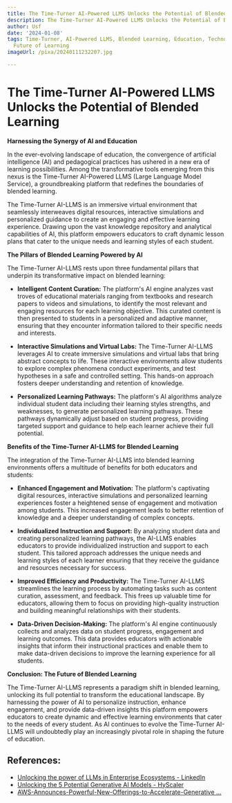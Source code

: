 ```yaml
---
title: The Time-Turner AI-Powered LLMS Unlocks the Potential of Blended Learning
description: The Time-Turner AI-Powered LLMS Unlocks the Potential of Blended Learning
author: Usf
date: '2024-01-08'
tags: Time-Turner, AI-Powered LLMS, Blended Learning, Education, Technology, Innovation,
  Future of Learning
imageUrl: /pixa/20240111232207.jpg

---
```

# The Time-Turner AI-Powered LLMS Unlocks the Potential of Blended Learning

**Harnessing the Synergy of AI and Education**

In the ever-evolving  landscape of education, the convergence of artificial intelligence (AI) and pedagogical practices has ushered in a new  era of  learning possibilities. Among the transformative tools emerging from this  nexus is the Time-Turner AI-Powered LLMS (Large Language  Model Service),  a groundbreaking platform  that redefines the boundaries  of  blended learning.

The Time-Turner AI-LLMS is an immersive  virtual environment that seamlessly interweaves digital resources, interactive simulations and personalized guidance to create an engaging and effective learning experience. Drawing upon the vast knowledge repository and analytical capabilities of AI, this platform empowers educators to craft dynamic lesson plans that cater  to the unique needs and  learning  styles of each student.

**The Pillars of Blended Learning Powered by AI**

The Time-Turner AI-LLMS rests upon three fundamental pillars that underpin its  transformative impact on blended learning:

* **Intelligent Content Curation:** The platform's AI engine analyzes vast troves of educational materials ranging from textbooks and research papers to videos and simulations, to identify the most relevant and engaging resources  for each learning objective. This curated content is  then presented to  students in a personalized and adaptive manner, ensuring  that they  encounter information tailored to their specific needs and interests.

* **Interactive Simulations and Virtual Labs:** The Time-Turner AI-LLMS leverages AI to create immersive simulations and  virtual labs that bring abstract concepts to life. These interactive environments allow students to explore complex phenomena conduct experiments, and test hypotheses in a  safe and controlled  setting. This hands-on approach fosters deeper understanding and retention of knowledge.

*  **Personalized Learning Pathways:** The platform's AI  algorithms analyze individual student data including their  learning styles strengths, and weaknesses, to  generate personalized learning pathways. These pathways dynamically  adjust based on student progress, providing targeted support and guidance to help each learner achieve their full potential.

**Benefits  of  the Time-Turner AI-LLMS for Blended Learning**

The integration of the Time-Turner AI-LLMS into  blended  learning environments offers a multitude of  benefits for both educators  and  students:

* **Enhanced  Engagement  and Motivation:** The platform's  captivating digital  resources, interactive simulations and personalized learning experiences foster a heightened sense of engagement and motivation among students. This increased engagement  leads to better retention of knowledge and a deeper understanding of complex concepts.

*  **Individualized Instruction and Support:** By analyzing student data and creating personalized learning pathways, the AI-LLMS  enables educators  to provide individualized instruction and support to each student. This tailored  approach addresses the unique needs and learning styles of  each learner ensuring that they receive  the guidance and resources  necessary for success.

* **Improved Efficiency and Productivity:** The Time-Turner AI-LLMS streamlines the learning process by automating tasks  such as content curation, assessment, and  feedback. This frees up valuable time for educators, allowing them to focus on providing  high-quality instruction and building meaningful relationships with their  students.

* **Data-Driven Decision-Making:**  The platform's AI engine continuously collects and analyzes data on student progress, engagement and learning outcomes. This data provides educators with actionable insights that inform their instructional practices and enable them to make data-driven decisions to improve the learning experience for all students.

**Conclusion: The Future of Blended Learning**

The Time-Turner AI-LLMS represents  a paradigm shift in  blended learning, unlocking its full potential to transform the educational landscape. By  harnessing the power of AI to personalize instruction, enhance engagement,  and provide data-driven insights this platform empowers educators to  create dynamic and effective learning environments that cater  to the needs of every student. As AI continues to evolve the Time-Turner AI-LLMS will undoubtedly  play an increasingly pivotal role in shaping the future of education.

## References:
- [Unlocking the power of LLMs in Enterprise Ecosystems - LinkedIn](https://www.linkedin.com/pulse/hands-on-ai-series-8-unlocking-power-llms-enterprise-kizilaslan-jsshe)
- [Unlocking the 5 Potential Generative AI Models - HyScaler](https://hyscaler.com/insights/5-potential-generative-ai-models/)
- [AWS-Announces-Powerful-New-Offerings-to-Accelerate-Generative ...](https://press.aboutamazon.com/2023/9/aws-announces-powerful-new-offerings-to-accelerate-generative-ai-innovation)

